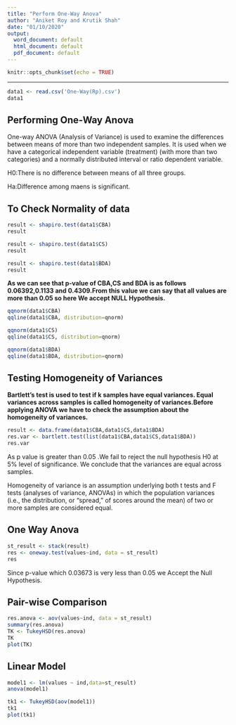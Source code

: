 ---
title: "Perform One-Way Anova"
author: "Aniket Roy and Krutik Shah"
date: "01/10/2020"
output:
  word_document: default
  html_document: default
  pdf_document: default
---

```{r setup, include=FALSE}
knitr::opts_chunk$set(echo = TRUE)
```

------

```{r echo =TRUE}
data1 <- read.csv('One-Way(Rp).csv')
data1
```

## Performing One-Way Anova  
One-way ANOVA (Analysis of Variance) is used to examine the differences between means of more than two independent samples. It is used when we have a categorical independent variable (treatment) (with more than two categories) and a normally distributed interval or ratio dependent variable.  

H0:There is no difference between means of all three groups.  

Ha:Difference among maens is significant.  

## To Check Normality of data

```{r echo=TRUE}
result <- shapiro.test(data1$CBA)
result

result <- shapiro.test(data1$CS)
result

result <- shapiro.test(data1$BDA)
result
```

**As we can see that p-value of CBA,CS and BDA is as follows 0.06392,0.1133 and 0.4309.From this value we can say that all values are more than 0.05 so here We accept NULL Hypothesis.**

```{r echo=TRUE}
qqnorm(data1$CBA)
qqline(data1$CBA, distribution=qnorm)

qqnorm(data1$CS)
qqline(data1$CS, distribution=qnorm) 

qqnorm(data1$BDA)
qqline(data1$BDA, distribution=qnorm) 
```

## Testing Homogeneity of Variances  

**Bartlett's test is used to test if k samples have equal variances. Equal variances across samples is called homogeneity of variances.Before applying ANOVA we have to check the assumption about the homogeneity of variances.**  

```{r echo=TRUE}
result <- data.frame(data1$CBA,data1$CS,data1$BDA)
res.var <- bartlett.test(list(data1$CBA,data1$CS,data1$BDA))
res.var
```
As p value is greater than 0.05 .We fail to reject the null hypothesis H0 at 5%
level of significance. We conclude that the variances are equal across samples.

Homogeneity of variance is an assumption underlying both t tests and F tests (analyses of variance, ANOVAs) in which the population variances (i.e., the distribution, or “spread,” of scores around the mean) of two or more samples are considered equal.


## One Way Anova  

```{r echo=TRUE}
st_result <- stack(result)
res <- oneway.test(values~ind, data = st_result)
res
```
Since p-value which 0.03673 is very less than 0.05 we Accept the Null Hypothesis.


## Pair-wise Comparison  

```{r echo=TRUE}
res.anova <- aov(values~ind, data = st_result)
summary(res.anova)
TK <- TukeyHSD(res.anova)
TK
plot(TK)
```

## Linear Model  

```{r,echo="TRUE"}
model1 <- lm(values ~ ind,data=st_result)
anova(model1)

tk1 <- TukeyHSD(aov(model1))
tk1
plot(tk1)
```